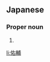 {{also|祐輔}}
==Japanese==
{{ja-kanjitab|ゆう|すけ}}

===Proper noun===
{{ja-pos|proper|ゆうすけ}}

# {{given name|male|lang=ja|sort=ゆうすけ}}

[[li:佑輔]]